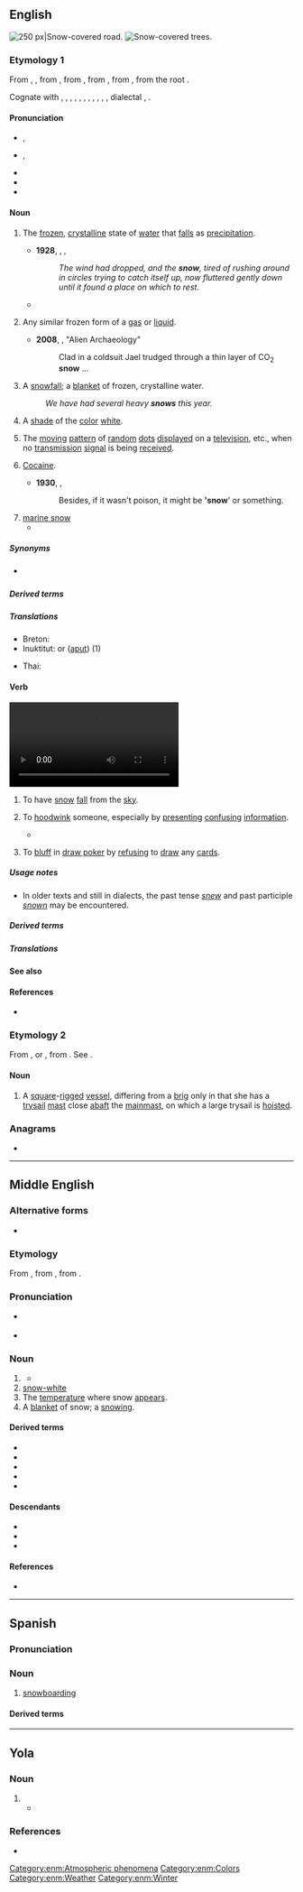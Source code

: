 {{also|Snow|snów}}
==English==
{{wikipedia}}
[[Image:Verschneiter_Waldweg_am_Bonstapel_in_Vlotho.jpg|thumb|right|250 px|Snow-covered road.]]
[[File:Ελατοχώρι.jpg|thumb|'''Snow'''-covered trees.]]

===Etymology 1===
From {{inh|en|enm|snow}}, {{m|enm|snaw}}, from {{inh|en|ang|snāw||snow}}, from {{inh|en|gmw-pro|*snaiw}}, from {{inh|en|gem-pro|*snaiwaz||snow}}, from {{inh|en|ine-pro|*snóygʷʰos||snow}}, from the root {{m|ine-pro|*sneygʷʰ-}}.

Cognate with {{cog|sco|snaw||snow}}, {{cog|fy|snie||snow}}, {{cog|nl|sneeuw||snow}}, {{cog|de|Schnee||snow}}, {{cog|da|sne||snow}}, {{cog|no|snø||snow}}, {{cog|sv|snö||snow}}, {{cog|is|snjór||snow}}, {{cog|la|nix||snow}}, {{cog|ru|снег}}, {{cog|grc|νίφα}}, dialectal {{cog|sq|nehë||place where the snow melts}}, {{cog|sa|स्नेह|tr=snéha||oil, grease}}.

====Pronunciation====
* {{a|UK}} {{enPR|snō}}, {{IPA|en|/snəʊ/|[snəʊ̯]}}
* {{a|US}} {{enPR|snō}}, {{IPA|en|/snoʊ/|[snoʊ̯]}}
* {{audio|en|En-uk-snow.ogg|Audio (UK)}}
* {{audio|en|en-us-snow.ogg|Audio (US)}}
* {{rhymes|en|əʊ|s=1}}

====Noun====
{{en-noun|~}}

# {{lb|en|uncountable}} The [[frozen]], [[crystalline]] state of [[water]] that [[fall]]s as [[precipitation]].
#* '''1928''', {{w|A. A. Milne}}, ''{{w|The House at Pooh Corner}}'',
#*: ''The wind had dropped, and the '''snow''', tired of rushing around in circles trying to catch itself up, now fluttered gently down until it found a place on which to rest.''
#* {{quote-book|en|year=2004|author={{w|George Carlin}}| title={{w|When Will Jesus Bring the Pork Chops?}}| url=https://archive.org/details/sacredmountainof0000john/| location=[[New York]]| publisher={{w|Hyperion Books}}| ISBN=1-4013-0821-X| OCLC=757869006| OL=24604921M| page=261| pageurl=https://archive.org/details/whenwilljesusbri00hype/page/261/| text='''TRUE FACT''': On June 8, 1995, Glacier National Park was closed because of too much '''snow'''.}}
# {{lb|en|uncountable}} Any similar frozen form of a [[gas]] or [[liquid]].
#* '''2008''', {{w|Neal Asher}}, "Alien Archaeology"
#*: Clad in a coldsuit Jael trudged through a thin layer of CO<sub>2</sub> '''snow''' ...
# {{lb|en|countable}} A [[snowfall]]; a [[blanket]] of frozen, crystalline water.
#: ''We have had several heavy '''snows''' this year.''
# {{lb|en|uncountable}} A [[shade]] of the [[color]] [[white]].
#: {{color panel|F5FDFF}}
# {{lb|en|uncountable}} The [[move|moving]] [[pattern]] of [[random]] [[dot]]s [[display]]ed on a [[television]], etc., when no [[transmission]] [[signal]] is being [[receive]]d.
#: {{synonyms|en|shash}}
# {{lb|en|uncountable|slang}} [[cocaine|Cocaine]].
#* '''1930''', {{w|Dorothy L. Sayers}}, ''{{w|Strong Poison}}''
#*: Besides, if it wasn't poison, it might be ''''snow'''' or something.
# [[marine snow]]
#* {{quote-book|1=en|year=2012|author=Caspar Henderson|title=The Book of Barely Imagined Beings|page=286|text=Lower down, in the 95 percent of the ocean where light does not penetrate, many living things feed on 'marine snow', the steady drizzle of particles of dead matter, whitish in colour, gradually sinking from the euphotic zone above. Other animals then feed on the ''''snow'''' eaters.}}

=====Synonyms=====
* {{sense|cocaine}} {{l|en|blow}}

=====Derived terms=====
{{col4|en
|acid snow
|apple snow
|artificial snow
|[[as pure as the driven snow]], [[pure as the driven snow]]
|[[as white as snow]], [[white as snow]]
|blowing snow
|carbon dioxide snow
|carbon dioxide snow cleaning
|coco snow
|cooking snow
|corn snow
|deadman snow anchor
|drifting snow
|driven snow
|dry snow
|evening-snow
|firn snow
|Florida snow
|frost snow
|glory-of-the-snow
|granular snow
|green snow
|Hawaiian snow
|lake-effect snow
|laser snow
|marine snow
|mountain snow
|new snow
|old snow
|onion snow
|packing snow
|pink snow
|powder snow
|red snow
|sand snow
|Sno-cat
|[[Snomobile]], [[snowmobile]]
|SNOTEL
|snow ablation
|snow accumulation
|snow advisory
|snow algae
|snow angel
|snow-apple
|snowball
|snowbank
|snow banner
|{{w|Snowbasin}}
|snow bear
|snowbell
|[[snow-belt]], [[Snowbelt]]
|snowberry
|snowbiking
|[[snow bird]], [[snowbird]]
|snowblade
|snowblader
|snowblading
|snow-blanket
|[[snow-blind]], [[snowblind]]
|[[snow blindness]], [[snowblindness]]
|[[snow-blink]], [[snowblink]]
|snow-blossom
|snowblow
|snowblower
|snow board<!--building term-->
|snowboard
|snowboarder
|snowboarding
|[[w:The Snow Bogatyr (opera)|''The Snow Bogatyr'']]
|SnowBMX
|snowboot
|snowbound
|snowbow
|Snow Bowl
|snow box
|snow brake
|snowbreak
|snow bridge
|[[snow-broo]], [[snow-bru]]
|snow-broth
|snowbrush
|snow-bucking
|snow bunny
|snow bunting
|snowburn
|[[snow bush]], [[snowbush]]
|snow-camel
|snow cannon
|[[snowcap]], [[snowcap]]
|[[snow-capped]], [[snow-capt]]
|snow castle
|snowcat
|snow catch
|snow cave
|[[Snowcem]], [[snowcem]]
|snow chain
|snowchild
|snow chukor
|snow-clad
|snow cleaning
|snow climate
|snowclone
|snow cloud
|[[snow cock]], [[snowcock]]
|snow coke
|snow-cold
|snow concrete
|snow cone
|snow conjunctivitis
|snow cornice
|snow course
|snow cover
|snow-covered
|[[snow crab]] ({{taxlink|Cionoecetes|genus}})
|snow-craft
|snow cream
|{{w|Snow Creek Falls}}
|[[snow creep]], [[snowcreep]]
|{{w|Snowcrest}}
|snowcrete
|snow-cripple
|snow-crowned
|snow cruiser
|snow-cruising
|snow crust
|snow crystal
|snow day
|snowdeck
|snowdeep
|snow density
|snow depth
|snow devil
|snowdog
|snowdrift
|snowdrop
|snow-dropper
|snow-dropping
|[[snow ear]], [[snow ear fungus]]
|snow-eater
|snow emergency
|snow-eyes
|snowfall
|snow-fed
|snow fence
|snow fencing
|snowfield
|[[snow finch]], [[snow-finch]]
|snow-fire
|snow-fish
|snowflake
|snow flea
|[[snow fleck]], [[snow-fleck]], [[snowfleck]], [[snowflick]]
|[[snow-flight]], [[snowflight]]
|snow flood
|[[snow flower]], [[snowflower]]
|snow fluke
|snow flurry
|snow fly
|snowfolk
|snow-foot
|snow forest climate
|snow fort<!--see Wikipedia article-->
|snow-fowl
|snow-free
|snow fungus
|snow garland
|snow gate
|snow-gatherer
|snow gauge
|snow-gem
|snow-generating level
|snow geyser
|snow globe
|snow glory
|snow gnat
|snow-goggles
|snow golf
|snow goose
|snow grains
|snow grass
|snow grave
|snow groomer
|snow-grouse
|snow guard
|snow gum
|snow gun
|snow-hammer
|snow hedge
|snow-hen
|{{w|Snow Hill}}
|snow-hole
|snowhorse
|snowhouse
|snow-how
|snow-ice<!--"snowily" and "snowiness" are derived from "snowy" and are listed there-->
|snow-in-harvest
|snow insect
|snow-in-summer
|snowish
|{{w|Snow Island}}
|snow job<!--noun-->
|snowkid
|snowkiting
|snowlady
|{{w|Snow Lake}}
|snow-lark
|snow leopard
|snowless
|snow level
|[[snow-like]], [[snowlike]]
|snow lily
|snow-limit
|[[snow line]], [[snowline]]
|snow load
|snow lotus
|[[snow machine]], [[snowmachine]]
|[[w:The Snow Maiden|''The Snow Maiden'']]
|[[snow-maker]], [[snowmaker]]
|[[snow-making]], [[snowmaking]]
|snowman
|snow management
|snowmanship
|snow mat
|[[snow melt]], [[snowmelt]]
|snow-merchant
|snow metamorphism
|snow mist<!--"snowmobile" listed above alongside "Snomobile"-->
|[[snow mold]], [[snow mould]]
|snow monkey
|SnowMoto
|snow mound
|{{w|Snow Mountain}}
|snow mouse
|snow mushroom
|snow-on-the-mountain
|snow orchid
|snow-owl
|snowpack
|snow pallets
|snow-panther
|snow partridge
|snow patch
|snow pea
|snow pear
|snow pellets
|snowperson
|snow petrel
|snow pheasant
|snow pigeon
|snow pile
|snow pillow
|[[snow plane]], [[snowplane]]
|snow plant
|snow plod
|[[snow plough]], [[snow-plough]], [[snowplough]], [[snowplow]]
|snow plume
|snow pudding
|snow puff mushroom
|snow quail
|snowquake
|snow quality
|Snow Queen
|snow queen
|snow-raking
|snow report
|snowrider
|snow ring
|snow ripple
|snow roller
|snow rose
|snow sample
|snow sampler
|snow scale
|snowscape
|snow scene
|snow scooter
|snow sculpture
|snow seals
|[[snow shed]], [[snowshed]], [[snow-shed]]
|[[snow sheep]] (''[[Ovis nivicola]]'')
|snow-sheet
|{{w|Snowshill}}
|[[snow shoe]], [[snow-shoe]], [[snowshoe]]
|[[snow shower]], [[snowshower]]
|snowskating
|snow-skiing
|snow sky
|snow-sleep
|snowslide
|[[snow-slip]], [[snowslip]]
|snow smoke
|[[snow-snake]], [[snow-snakes]]
|snow-sparrow
|snow-sports
|snowspout
|[[snow squall]], [[snowsquall]]
|snow stage
|snow stake
|snowstalker
|snow-stone
|snowstorm
|snowsuit
|snowsurfing
|snow survey
|SNOWTAM
|snow-tan
|snow-thrower
|snow thunderstorm
|snow-time
|[[snow tire]], [[snow tyre]]
|{{w|Snowtown}}
|snow trails
|snow train
|snow tremor
|{{vern|snow trillium}} ({{taxlink|Trillium nivale|species}})
|{{w|Snowtrooper}}
|snow tube
|snow tubing
|{{w|Snowville}}
|[[snow water]], [[snow-water]]
|snow weasel
|snow-white
|snow-wolf
|snowwoman
|snow-worm
|snow-wreath
|snowy<!--Terms derived from "snowy" are listed on the page for that word-->
|spring snow
|sugar on snow
|[[sugar on snow]], [[sugar-on-snow]]
|tapioca snow
|thundersnow
|visual snow
|walk in the snow
|watermelon snow
|water snow
|wet snow
|wild snow
|yellow snow
}}

=====Translations=====
{{trans-top|precipitation}}
{{multitrans|data=
* Abaza: {{tt|abq|сы}}
* Abkhaz: {{tt|ab|асы}}, {{t|ab|асы}}
* Afrikaans: {{tt+|af|sneeu}}
* Ainu: {{tt|ain|ウパㇱ|tr=upas}}
* Albanian: {{tt+|sq|borë|f}}
* Aleut: {{tt|ale|qaniigix}}
* American Sign Language: {{tt|ase|5@SideForeheadhigh-PalmDown-5@SideForeheadhigh-PalmDown SlowWiggle-SlowWiggle 5@SideTrunkhigh-Palmdown-5@SideTrunkhigh-PalmDown|sc=Sgnw}}
* Amharic: {{tt|am|የበረዶ ብናኝ|sc=Ethi}}
* Andi: {{t|ani|анзи}}
* Arabic: {{tt|ar|ثَلْج|m}}
*: Egyptian Arabic: {{tt|arz|تلج|m|tr=talg}}
*: Hijazi Arabic: {{tt|arz|ثلج|m|tr=talj}}
*: Moroccan Arabic: {{tt|ary|تلج|m|tr=talj}}
* Aragonese: {{tt+|an|nieu}}
* Aramaic:
*: Assyrian Neo-Aramaic: {{t|aii|ܬܲܠܓܵܐ|tr=tālga|m}}
*: Hebrew: {{tt|arc|תלגא|tr=talgā’|m|sc=Hebr}}
*: Syriac: {{tt|arc|ܬܠܓܐ|tr=talgā’|m}}
* Armenian: {{tt+|hy|ձյուն}}
*: Old Armenian: {{tt|xcl|ձիւն|sc=Armn}}
* Aromanian: {{tt+|rup|neao}}, {{tt|rup|neauã|f}}
* Assamese: {{tt|as|বৰফ|sc=Beng}}
* Asturian: {{tt+|ast|ñeve}}
* Avar: {{tt|av|гӏазу|sc=Cyrl}}
* Aymara: {{tt+|ay|khunu}}
* Azerbaijani: {{tt+|az|qar}}
* Bakhtiari: {{tt|bqi|برف|tr=barf|sc=fa-Arab}}
* Baluchi: {{tt|bal|برپ|tr=barp}}, {{tt|bal|برف|tr=barf}}
* Bashkir: {{tt|ba|ҡар|sc=Cyrl}}
* Basque: {{tt+|eu|elur}}
* Bats: {{tt|bbl|ლავ}}
* Belarusian: {{tt+|be|снег|m}}
* Bengali: {{tt|bn|বরফ|sc=Beng}}
* Bhojpuri: {{t-needed|bho}}
* Bihari: {{t-needed|bh}}
* Bikol Central: {{tt|bcl|nyebe}}
* Bokar: {{t|sit-bok|tapam}}
* Breton: {{tt+|br|erc'h|m}}
* Brunei Malay: {{tt|kxd|salji}}
* Budukh: {{t|bdk|йиз}}
* Bulgarian: {{tt+|bg|сняг|m}}
* Burmese: {{tt+|my|နှင်း|sc=Mymr}} {{qualifier|generic term for mist, dew, snow, frost}}
* Buryat: {{tt|bua|цаһан}}
* Catalan: {{tt+|ca|neu|f}}
* Cebuano: {{tt|ceb|nyebe}}
* Central Atlas Tamazight: {{tt|tzm|ⴰⴷⴼⵍ|m|sc=Tfng}}
* Chechen: {{tt|ce|ло}}
* Cherokee: {{tt|chr|ᎤᎾᏥ}}
* Cheyenne: {{t|chy|hésta'se}}
* Chickasaw: {{tt|cic|okti'}}
* Chinese:
*: Cantonese: {{tt+|zh|雪|tr=syut3|sc=Hani}}
*: Dungan: {{tt|dng|щүә}}
*: Hakka: {{tt+|zh|雪|tr=siet}}
*: Mandarin: {{tt+|zh|雪|tr=xuě|sc=Hani}}
*: Min Bei: {{t-needed|mnp}}
*: Min Dong: {{tt+|zh|雪|tr=siók}}
*: Min nan: {{tt+|zh|雪|tr=seh, serh, soat|sc=Hani}}
*: Wu: {{tt+|zh|雪|tr=xiq|sc=Hani}}
* Chukchi: {{tt|ckt|ыʼԓьыԓ|tr=yʼḷʹyḷ}}
* Chuvash: {{tt|cv|юр}}
* Coptic:
*: Bohairic: {{tt|cop|ⲭⲓⲱⲛ|m}}
*: Sahidic: {{tt|cop|ⲭⲓⲱⲛ|m}}
* Cornish: {{tt|kw|ergh|m}}
* Corsican: {{tt+|co|neve}}
* Crimean Tatar: {{tt|crh|qar}}
* Czech: {{tt+|cs|sníh|m}}
* Dalmatian: {{tt|dlm|nai|f}}
* Danish: {{tt+|da|sne|c}}
* Dhivehi: {{tt+|dv|ސްނޯ|sc=Thaa}}
* Dogrib: {{tt|dgr|zhah}}
* Dolgan: {{t|dlg|каар}}
* Dutch: {{tt+|nl|sneeuw|m}}
* Eastern Mari: {{tt|chm|лум|sc=Cyrl}}
* Egyptian: {{t-egy|sꜣrꜣqw|m|h=Aa18-r:Z1-q-w-N4}}
* Elfdalian: {{tt|ovd|sniųo|m}}
* Esperanto: {{tt+|eo|neĝo}}
* Estonian: {{tt+|et|lumi}}
* Even: {{tt|eve|емсамла̄н}}
* Evenki: {{tt|evn|иманна|sc=Cyrl}}
* Extremaduran: {{tt|ext|ñevi}}
* Faroese: {{tt+|fo|kavi|m}}, {{qualifier|archaic}} {{tt|fo|snjógvur|m}}
* Finnish: {{tt+|fi|lumi}}
* French: {{tt+|fr|neige|f}}
* Friulian: {{tt|fur|nêf|f}}, {{tt|fur|nêv|f}}
* Galician: {{tt+|gl|neve|f}}
* Georgian: {{tt|ka|თოვლი|sc=Geor}}
* German: {{tt+|de|Schnee|m}}
* Godoberi: {{t|gdo|анзи}}
* Gothic: {{tt|got|𐍃𐌽𐌰𐌹𐍅𐍃|m}}
* Greek: {{tt+|el|χιόνι|n}}
*: Ancient: {{tt|grc|χιών|f}}
* Greenlandic: {{tt|kl|aput}}
* Guaraní: {{tt|gn|yrypy'a}}
* Gujarati: {{tt|gu|બરફ|sc=Gujr}}, {{tt+|gu|હિમ}}, {{tt|gu|હિમવર્ષા}}
* Haida: {{tt|str|s'aahling̱aaw}} (wet snow)
* Haitian Creole: {{tt|ht|nèj}}
* Halkomelem: {{tt|str|yíq}} (falling), {{tt|str|máqa}} (on ground)
*: Vancouver Island: {{tt|str|meqe'}} (on ground)
* Harsusi: {{t-needed|hss}}
* Hausa: {{tt|ha|ƙànƙáráa}}
* Hawaiian: {{tt|haw|hau}}
* Hebrew: {{tt+|he|שֶׁלֶג|m|tr=shéleg}}
* Hiligaynon: {{tt|hil|niyebe}}
* Hindi: {{tt+|hi|बर्फ़|f|sc=Deva}}, {{tt+|hi|हिमपात}}
* Hopi: {{tt|hop|nuva}}
* Hungarian: {{tt+|hu|hó}}
* Hunsrik: {{tt|hrx|Schnee|m}}
* Hunzib: {{t|huz|әᵸз}}
* Icelandic: {{tt+|is|snjór|m}}, {{tt+|is|snær|m}}, {{tt+|is|fönn|f}}
* Ido: {{tt+|io|nivo}}
* Igbo: {{tt|ig|sinoo}}
* Indonesian: {{tt+|id|salju}}
* Ingrian: {{tt|izh|lumi}}
* Ingush: {{t|inh|лоа}}
* Interlingua: {{tt|ia|nive}}
* Inuktitut: {{tt|iu|ᐊᐳᑦ}} (snow in general), {{tt|iu|ᒪᐅᔭ}} (deep soft snow)
* Irish: {{tt+|ga|sneachta|m}}
* Istro-Romanian: {{tt|ruo|ne|f}}
* Italian: {{tt+|it|neve|f}}
* Japanese: {{tt+|ja|雪|tr=yuki}}
* Javanese: {{tt+|jv|ꦱꦭ꧀ꦗꦸ}}
* Jurchen: {{tt|juc|imanggi}}
* Kabuverdianu: {{tt|kea|nevi}}
* Kabyle: {{t|kab|adfel|m}}
* Kaki Ae: {{tt|tbd|sno}}
* Kalmyk: {{tt|xal|цасн}}
* Kannada: {{tt+|kn|ಅಯ್ಕಿಲ್}}, {{tt+|kn|ಹಿಮ}}
* Kapampangan: {{tt|pam|niebi}}, {{tt|pam|yelu}}
* Karachay-Balkar: {{tt|krc|къар|tr=qar|sc=Cyrl}}
* Karelian: {{tt|krl|lumi}}
* Kashmiri: {{tt+|ks|شیٖن}}
* Kashubian: {{t|csb|snieg}}
* Kazakh: {{tt+|kk|қар}}
* Khmer: {{tt+|km|ព្រិល}}, {{tt+|km|ហិមៈ}}
* Khvarshi: {{t|khv|иᵸса}}
* Komi-Permyak: {{tt|koi|лым}}
* Korean: {{tt+|ko|눈}}
* Kurdish:
*: Central Kurdish: {{tt+|ckb|بەفر}}
*: Laki: {{tt+|lki|ڤەر}}
*: Northern Kurdish: {{tt+|kmr|berf}}, {{tt+|kmr|befr|f}}
*: Southern Kurdish: {{tt|sdh|وەفر}}
* Kwak'wala: {{tt|str|k̕wista̱'yala}} (falling), {{tt|str|na'yi}} (on ground)
* Kyrgyz: {{tt+|ky|кар}}
* Ladakhi: {{t|lbj|ཁ}}
* Ladin: {{tt|lld|nëif|f}}
* Ladino: {{tt|lad|inyeve|f}}, {{tt|lad|nieve|f}}
* Lakota: {{tt|lkt|wá}}
* Lao: {{tt+|lo|ຫິມະ}}
* Latgalian: {{tt|ltg|snīgs|m}}
* Latin: {{tt+|la|nix|f}}
{{trans-mid}}
* Latvian: {{tt|lv|sniegs|m}}
* Laz: {{tt|lzz|mturi}}
* Lezgi: {{t|lez|жиз}}
* Lithuanian: {{tt+|lt|sniegas|m}}
* Livonian: {{tt|liv|lum}}
* Lombard: {{t|lmo|nev|m}}
* Low German: {{tt|nds|Snee|m}}
* Luhya: {{t-needed|luy}}
* Luxembourgish: {{tt+|lb|Schnéi|m}}
* Lü: {{tt|khb|ᦵᦖᧀᦉᦏᦱᧇ}}
* Macedonian: {{tt|mk|снег|m}}
* Magahi: {{t-needed|mag}}
* Maithili: {{t-needed|mai}}
* Malagasy: {{tt+|mg|oram-panala}}
* Malay: {{tt+|ms|salji}}
* Malayalam: {{tt+|ml|ഹിമം|sc=Mlym}}
* Maltese: {{tt|mt|borra|m}}, {{tt|mt|silġ|f}}
* Manchu: {{tt|mnc|ᠨᡳᠮᠠᠩᡤᡳ}}
* Mansi: {{tt|mns|тӯйт}}
* Manx: {{tt|gv|sniaghtey|m}}
* Maori: {{tt|mi|huka}}, {{tt|mi|hukarere}}, {{tt|mi|puaheiri}}
* Maranao: {{tt|mrw|ilo}}
* Marathi: {{tt|mr|बर्फ|sc=Deva}}
* Mazanderani: {{tt|mzn|ورف|tr=varf}}
* Mehri: {{t-needed|gdq}}
* Middle English: {{tt|enm|snow}}
* Middle Persian: {{tt|pal|𐭥𐭯𐭫|ts=wafr}}, {{tt|pal|𐭮𐭭𐭩𐭤𐭫|ts=snēxr}}, {{tt|pal|𐭮𐭭𐭩𐭰𐭪|ts=snēzag}}
* Mingrelian: {{tt|xmf|თირი}}
* Mirandese: {{tt|mwl|niebe|f}}
* Mon: {{t-needed|mnw}}
* Mongolian: {{tt+|mn|цас|sc=Cyrl}}
* Moore: {{t|mos|sa-ko-gĩsdim}}
* Moroccan Amazigh: {{tt|zgh|ⴰⴷⴼⵍ|m}}
* Mòcheno: {{tt|mhn|schnea|m}}
* Nahuatl: {{tt|nci|cepayahuitl}}
* Navajo: {{tt|nv|zas}}
* Neapolitan: {{tt|nap|neve}}
* Nepali: {{tt|ne|हिउँ|sc=Deva}}
* Norman: {{tt|nrf|né|f}}
* North Frisian: {{qualifier|Föhr-Amrum}} {{tt|frr|snä|n}}
* Northern Sami: {{tt|se|muohta}}
* Norwegian:
*: Bokmål: {{tt+|no|snø|m}}, {{tt+|no|sne|m}}
*: Nynorsk: {{tt|nn|snø|m}}
* Occitan: {{tt+|oc|nèu|f}}
* Ojibwe: {{tt|oj|goon}}
* Okinawan: {{tt|ryu|雪|tr=yuchi}}
* Old Church Slavonic: {{tt|cu|снѣгъ|m|sc=Cyrs}}
* Old English: {{tt|ang|snāw|m}}
* Old Irish: {{tt|sga|snechtae|m}}
* Old Japanese: {{tt|ojp|雪|tr=yuki<sub>1</sub>}}
* Old Saxon: {{tt|osx|snēo|m}}
* Oneida: {{tt|one|ónyʌte̲’}}
* Oriya: {{tt+|or|ତୁଷାର}}
* Oroch: {{tt|oac|имаса}}
* Ossetian: {{tt|os|мит}}
* Ottoman Turkish: {{tt|ota|قار|tr=kar|sc=ota-Arab}}, {{tt|ota|برف|tr=berf|sc=ota-Arab}}
* Pali: {{tt|pi|hima}}
* Pashto: {{tt|ps|واوره|f|tr=wāwra|sc=ps-Arab}}
* Persian: {{tt+|fa|برف|tr=barf|sc=fa-Arab}}
*: Middle Persian: {{tt|pal|snēxr}}, {{tt|pal|snēzag}}, {{tt|pal|wafr}}
* Piedmontese: {{tt|pms|fiòca|f}}
* Plautdietsch: {{tt+|pdt|Schnee|m}}
* Polabian: {{tt|pox|sneg|m}}
* Polish: {{tt+|pl|śnieg|m}}
* Portuguese: {{tt+|pt|neve|f}}
* Punjabi: {{tt|pa|ਬਰਫ਼}}
* Quechua: {{tt|qu|rit'i}}, {{tt|qu|riti}}, {{tt|qu|rahu}}
* Rajasthani: {{t-needed|raj}}
* Rohingya: {{t|rhg|boróf}}
* Romagnol: {{t-needed|rgn}}
* Romani: {{tt|rom|iv|m}}, {{tt|rom|jiv|m}}
* Romanian: {{tt+|ro|zăpadă|f}}, {{tt+|ro|nea|f}}, {{tt+|ro|omăt|n}}
* Romansch: {{tt|rm|naiv|m}}, {{tt|rm|neiv|m}}, {{tt|rm|nev|m}}
* Russian: {{tt+|ru|снег|m}}
* Rusyn: {{tt|rue|снїг|m}}
* S'gaw Karen: {{tt|ksw|မူခိၣ်ဖီ}}
* Saanich: {{tt|str|ĆIḴ}} (falling), {{tt|str|ṈAḴE}} (on ground), {{tt|str|ŚEŚIḴOME¸}} (fine dry snow)
* Samoan: {{tt|sm|kiona}}
* Samogitian: {{tt|sgs|snėigs|m}}
* Sanskrit: {{tt+|sa|हिम}}
* Santali: {{tt|sat|ᱦᱤᱢ}}
* Sardinian: {{tt|sc|ni}}, {{tt|sc|nia}}, {{tt|sc|nibe}}, {{tt|sc|nive}}
* Scots: {{tt|sco|snaw}}
* Scottish Gaelic: {{tt|gd|sneachda|m}}, {{tt|gd|sneachd|m}}
* Serbo-Croatian:
*: Cyrillic: {{tt|sh|снег|m|sc=Cyrl}}, {{tt|sh|сније̑г|m|sc=Cyrl}}, {{tt|sh|сниг|m|sc=Cyrl}}
*: Roman: {{tt+|sh|sneg|m}}, {{tt+|sh|snijȇg|m}}, {{tt|sh|snig|m}}
* Shan: {{tt+|shn|မူၺ်|sc=Mymr}}
* Sherpa: {{t|xsr|གའ|tr=khaa}}
* Shona: {{tt|sn|chando}}
* Shor: {{tt|cjs|қар|sc=Cyrl}}
* Sichuan Yi: {{tt|ii|ꃰ}}
* Sicilian: {{tt+|scn|nivi|f}}
* Silesian: {{tt|szl|śniyg|m}}
* Sindhi: {{tt|sd|برف|tr=barfa|sc=sd-Arab}}
* Sinhalese: {{tt|si|හිම|sc=Sinh}}
* Skolt Sami: {{tt|sms|muõtt}}
* Slovak: {{tt+|sk|sneh|m}}
* Slovene: {{tt+|sl|snég|m}}
* Somali: {{tt+|so|baraf}}
* Soqotri: {{t-needed|sqt}}
* Sorbian:
*: Lower Sorbian: {{tt|dsb|sněg|m}}
*: Upper Sorbian: {{tt+|hsb|sněh|m}}
* Sotho: {{tt|st|lehlwa}}, {{tt|st|lehloa}}
* Southern Kam: {{tt|kmc|nuil}}
* Spanish: {{tt+|es|nieve|f}}
* Sranan Tongo: {{tt|srn|karki}}
* Sudovian: {{tt|xsv|snaigas}}
* Sundanese: {{t|su|ᮞᮜ᮪ᮏᮥ}}
* Svan: {{tt|sva|მუს}}
* Swahili: {{tt+|sw|theluji|c9|c10}}
* Swedish: {{tt+|sv|snö|c}}
* Tagalog: {{tt+|tl|niyebe}}
* Tajik: {{tt+|tg|барф}}
* Tamil: {{tt+|ta|பனி|sc=Taml}}
* Tatar: {{tt+|tt|кар}}
* Telugu: {{tt+|te|మంచు|sc=Telu}}, {{tt+|te|హిమము|sc=Telu}}
* Thai: {{tt+|th|หิมะ}}
* Tibetan: {{tt|bo|གངས|sc=Tibt}}, {{tt|bo|ཁ་བ}}
* Tigrinya: {{tt|ti|ውርጪ|sc=Ethi}}
* Tlingit: {{t|tli|dléit}}
* Tok Pisin: {{tt|tpi|sno}}
* Tongan: {{tt|to|sinou}}
* Tswana: {{t-needed|tn}}
* Turkish: {{tt+|tr|kar}}, {{tt+|tr|pük}}
* Turkmen: {{tt|tk|gar}}
* Tuvan: {{tt|tyv|хар}}
* Udihe: {{tt|ude|имаха}}
* Udmurt: {{tt|udm|лымы}}
* Ugaritic: {{tt|uga|𐎂𐎍𐎘}}
* Ukrainian: {{tt+|uk|сніг|m}}
* Ulch: {{tt|ulc|sịmata}}
* Urdu: {{tt|ur|برف|f|tr=barf|sc=ur-Arab}}
* Uyghur: {{tt|ug|قار|sc=ug-Arab}}
* Uzbek: {{tt+|uz|qor}}
* Venetian: {{tt|vec|nève}}, {{tt+|vec|neu}}, {{tt|vec|nef}}
* Vietnamese: {{tt+|vi|tuyết}} ({{tt|vi|雪}})
* Vilamovian: {{tt|wym|śnej|m}}
* Volapük: {{tt+|vo|nif}}
* Votic: {{tt|vot|lumi}}
* Võro: {{tt|vro|lumi}}
* Walloon: {{tt+|wa|nive|f}}
* Welsh: {{tt+|cy|eira|m}}, {{tt|cy|ôd|m}}
* West Frisian: {{tt+|fy|snie}}
* Western Panjabi: {{tt+|pnb|برف|tr=brf}}
* Xhosa: {{tt|xh|ikhephu|c5|c6}}
* Yagnobi: {{tt|yai|варф}}
* Yakut: {{tt|sah|хаар|sc=Cyrl}}
* Yiddish: {{tt|yi|שניי|m|sc=Hebr}}
* Yoruba: {{tt|yo|ìrì dídì}}
* Yup'ik: {{tt|esu|qanik}}
* Yámana: {{tt|yag|panaxa}}
* Zazaki: {{tt+|zza|vor}}, {{tt+|zza|vewr}}, {{tt|zza|vawr}}
* Zealandic: {{tt|zea|sneêuw|m}}, {{tt|zea|sneê}} {{q|archaic}}
* Zhuang: {{tt|za|nae}}, {{tt|za|siet}}
* Zulu: {{tt|zu|iqhwa|c5|c6}}
{{trans-bottom}}

{{trans-top|colour}}
* Bulgarian: {{t|bg|белоснежен}}
* Chinese:
*: Cantonese: {{tt+|zh|雪白}}
*: Mandarin: {{tt+|zh|雪白}}
* Czech: {{tt|cs|sněhobílý|m}}, {{tt|cs|sněhobílá|f}}, {{tt|cs|sněhobílé|n}}
* Dutch: {{tt+|nl|sneeuwwit|n}}
* Esperanto: {{t|eo|neĝblanka}}
* Estonian: {{tt|et|lumivalge}}
* Finnish: {{tt+|fi|lumivalkoinen}}, {{tt+|fi|vitivalkoinen}}
* French: {{tt+|fr|blanc comme neige}}
* German: {{tt+|de|schneeweiß}}
* Hungarian: {{tt+|hu|hófehér}}
* Japanese: {{tt+|ja|雪|tr=yuki|sc=Jpan}}
{{trans-mid}}
* Korean: {{tt|ko|설백(雪白)}}
* Latgalian: {{tt|ltg|oklynbolts|f}}, {{tt|ltg|oklynbolta|f}}
* Latin: {{tt|la|nivalis}}, {{tt+|la|niveus}}
* Lithuanian: {{tt|lt|sniego baltumas}}
* Luxembourgish: {{tt+|lb|schnéiwäiss}}
* Macedonian: {{tt|mk|снежнобе́ла|f}}
* Polish: {{tt+|pl|śnieżnobiały|m}}
* Portuguese: {{tt|pt|branco-neve|m}}
* Slovene: {{l|sl|snežen|snéžno}} {{tt|sl|béla|f}}
* West Frisian: {{tt+|fy|snie}}
{{trans-bottom}}

{{trans-top|TV noise}}
* Bulgarian: {{t+|bg|снежинки|f-p}}
* Catalan: {{tt+|ca|neu|f}}
* Chinese:
*: Cantonese: {{tt+|zh|雪花}}
* Danish: {{tt+|da|sne|c}}
* Dutch: {{tt+|nl|sneeuw|m}}
* Finnish: {{tt+|fi|lumisade}}
* French: {{tt+|fr|neige|f}}
* German: {{tt+|de|Schnee|m}}, {{tt+|de|Grieß|m}}
* Greek: {{tt+|el|χιόνι|n}}
* Icelandic: {{tt+|is|snjór|m}}
* Italian: {{tt|it|effetto neve|m}}
* Korean: {{tt|ko|스노우화면(畵面)}}
{{trans-mid}}
* Latgalian: {{tt|ltg|snīgs|f}}
* Macedonian: {{tt|mk|снег|m}}
* Norwegian: {{tt+|no|snø}}
* Persian: {{tt+|fa|برفک|tr=barfak|sc=fa-Arab}}
* Polish: {{tt+|pl|śnieg|m}}
* Portuguese: {{tt+|pt|chuvisco|m}}
* Russian: {{tt+|ru|снег|m}}
* Serbo-Croatian: {{tt+|sh|snijeg|m|alt=snijeg na televizoru}}
* Spanish: {{tt+|es|nieve|f}}
* Swedish: {{tt+|sv|myrornas krig}}
* Turkish: {{t+|tr|karınca}}
{{trans-bottom}}

{{trans-top|cocaine}}
* Bulgarian: {{t|bg|кокаин|m}}
* Catalan: {{tt+|ca|neu}}
* Czech: {{tt+|cs|sníh|m}}
* Danish: {{tt|da|kokain|p}}
* Esperanto: {{t+|eo|neĝo}}
* Finnish: {{tt+|fi|lumi}}
* Galician: {{tt+|gl|fariña|f}}, {{tt|gl|coca|f}}
* German: {{tt+|de|Schnee|m}}
{{trans-mid}}
* Italian: {{tt+|it|neve|m}}
* Korean: {{tt+|ko|코카인}}
* Macedonian: {{tt|mk|кока|f}}
* Portuguese: {{tt+|pt|coca|f}}
* Russian: {{tt+|ru|ко́ка|f}}, {{tt+|ru|снег|m}}
* Spanish: {{tt+|es|farlopa|f}}, {{tt+|es|nieve|f}}, {{tt+|es|coca|f}}
* Swedish: {{tt+|sv|snö|c}}
{{trans-bottom}}

{{trans-top|collective precipitation}}
* Bulgarian: {{t|bg|снеговалеж|m}}
* Danish: {{tt|da|snefald|n}}
* Dutch: {{tt+|nl|sneeuwval|m}}
* Finnish: {{tt+|fi|lumisade}}, {{tt+|fi|pyry}}, {{tt+|fi|tuisku}}
* French: {{tt|fr|chute de neige|f}}
* Galician: {{tt+|gl|nevarada|f}}, {{tt+|gl|nevada|f}}
* German: {{tt+|de|Schneefall|m}}
* Greek: {{tt+|el|χιονόπτωση|f}}, {{tt+|el|νιφετός|m}}
* Icelandic: {{tt+|is|snjókoma|f}}
* Italian: {{tt+|it|nevicata|f}}
* Korean: {{tt+|ko|강설(降雪)}}
{{trans-mid}}
* Latgalian: {{tt|ltg|snigšona|f}}
* Luxembourgish: {{tt|lb|Schnéifall|m}}
* Norwegian: {{tt+|no|snøfall|n}}
* Portuguese: {{tt+|pt|nevada|f}}
* Romanian: {{tt+|ro|ninsoare|f}}, {{tt|ro|cădere de zăpadă|f}}
* Russian: {{tt+|ru|снегопа́д|m}}
* Spanish: {{tt+|es|nieves|f-p}}, {{tt+|es|nevada|f}}
* Swedish: {{tt+|sv|snöfall|n}}
* Welsh: {{tt+|cy|eira}}
}}<!-- close {{multitrans}} -->
{{trans-bottom}}

{{checktrans-top}}
* Breton: {{qualifier|1}} {{t+check|br|erc'h|m}}
* Inuktitut: {{t-check|iu|ᐊᐳ|sc=Cans}} or {{t-check|iu|ᐊᐳᑦ}} ([[aput]]) (1)<!-- script needs to be checked -->
{{trans-mid}}
* Thai: {{t+check|th|หิมะ|sc=Thai}}
{{trans-bottom}}

====Verb====
[[File:20160223Hockenheim4.ogv|right|thumb|Snowing, sense 1]]
{{en-verb}}

# {{lb|en|impersonal}} To have [[snow#Noun|snow]] [[fall]] from the [[sky]].
#: {{ux|en|It is '''snowing'''.}}
#: {{ux|en|It started to '''snow'''.}}
# {{lb|en|colloquial}} To [[hoodwink]] someone, especially by [[present]]ing [[confusing]] [[information]].
#* {{quote-text|en|year=1958|author={{w|Saul Bellow}}|title={{w|Henderson the Rain King}}| passage=Having passed them in review, I concluded that the best thing would be to try to '''snow''' him a little, so I said that I had heard many marvelous reports about the Wariri.}}
# {{lb|en|poker}} To [[bluff]] in [[draw poker]] by [[refuse|refusing]] to [[draw]] any [[card]]s.

=====Usage notes=====
* In older texts and still in dialects, the past tense ''[[snew]]'' and past participle ''[[snown]]'' may be encountered.

=====Derived terms=====
{{der2|en|besnow|buy when it snows, sell when it goes|oversnow|{{l|en|snowed|pos=a}}|snow in|{{l|en|snowing|pos=n}}|snow out|snow under|snow up|Snow White}}

=====Translations=====
{{trans-top|have snow fall from the sky}}
{{multitrans|data=
* Afrikaans: {{tt+|af|sneeu}}
* Albanian: {{t|sq|bie dëborë}}
* Arabic: {{tt|ar|أَثْلَجَ}}
* Aragonese: {{tt+|an|nebar}}, {{t+|an|nevar}}
* Armenian: {{tt|hy|ձյուն գալ}}
* Asturian: {{tt|ast|nevar}}, {{tt|ast|ñevar}}
* Breton: {{t-check|br|[[ober]] [[erc'h]]}} <!-- was "[[ober]] [[erc'h]]" - assumed sum-of-parts; if an idiom, remove the wikilinks to the individual words. see [[User:Kephir/gadgets/xte#Translation_fixing]] -->
* Bulgarian: {{t|bg|вали сняг}}
* Catalan: {{tt+|ca|nevar}}
* Chickasaw: {{tt|cic|oktosha}}
* Chinese:
*: Cantonese: {{tt+|zh|落雪|tr=lok6 syut3|sc=Hani}}
*: Mandarin: {{tt+|zh|下雪|tr=xiàxuě|sc=Hani}}
* Czech: {{tt+|cs|sněžit}}
* Danish: {{tt+|da|sne}}
* Dutch: {{tt+|nl|sneeuwen}}
* Esperanto: {{tt|eo|neĝi}}
* Estonian: {{t-needed|et}}
* Faroese: {{tt|fo|kava}}
* Finnish: {{tt+|fi|sataa lunta}}, {{tt+|fi|pyryttää}}, {{tt+|fi|tupruttaa}}, {{tt|fi|tuiskuttaa}}
* Franco-Provençal: {{tt|frp|nevêr}}, {{tt|frp|nêvre}}, {{t|frp|negiér}}
* French: {{tt+|fr|neiger}}
* Friulian: {{tt|fur|neveâ}}
* Georgian: {{tt|ka|თოვა}}
* German: {{tt+|de|schneien}}
* Greek: {{tt+|el|χιονίζω}}
*: Ancient: {{tt|grc|νείφω}}
* Hungarian: {{tt+|hu|havazik}}, {{tt+|hu|esik a hó}}, {{t|hu|hull a hó}}
* Hunsrik: {{tt|hrx|schnëe}}
* Icelandic: {{tt+|is|snjóa}}, {{tt|is|fenna}}
* Ido: {{tt+|io|nivar}}
* Irish: {{tt|ga|[[sneachta]] a chur}}
* Italian: {{tt+|it|nevicare}}
* Japanese: {{tt|ja|[[雪]]が[[降る]]|tr=yuki ga furu|sc=Jpan}}, {{tt+|ja|降雪|tr=こうせつ, kousetsu|sc=Jpan}}
* Korean: {{t-check|ko|[[눈]]이 [[오다]]|sc=Kore}} <!-- was "[[눈]]이 [[오다]]" - assumed sum-of-parts; if an idiom, remove the wikilinks to the individual words. see [[User:Kephir/gadgets/xte#Translation_fixing]] -->, {{t+check|ko|내리다|alt=눈이 내리다|sc=Kore}} <!-- was "눈이 [[내리다]]" - assumed inflected form or vocalised spelling; please verify if linking is acceptable. see [[User:Kephir/gadgets/xte#Translation_fixing]] -->
* Latgalian: {{tt|ltg|snigt}}
* Latin: {{tt|la|ningit}}
* Latvian: {{tt|lv|snigt}}
{{trans-mid}}
* Lithuanian: {{tt|lt|snigti}}
* Luxembourgish: {{tt|lb|schneien}}
* Manchu: {{tt|mnc|ᠨᡳᠮᠠᡵᠠᠮᠪᡳ}}, {{tt|mnc|ᠨᡳᠮᠠᠩᡤᡳ ᠨᡳᠮᠠᡵᠠᠮᠪᡳ}}
* Middle English: {{t|enm|snewen}}, {{t|enm|snowen}}
* Mongolian: {{tt|mn|цас орох|sc=Cyrl}}, {{tt|mn|цас унах|sc=Cyrl}}
* Neapolitan: {{tt|nap|cioccà}}
* Northern Sami: {{tt|se|muohttit}}
* Norwegian:
*: Bokmål: {{tt+|no|snø}}
*: Nynorsk: {{tt|nn|snøe}}, {{tt|nn|snø}}
* Occitan: {{t+|oc|nevar}}
* Old English: {{tt|ang|snīwan}}
* Persian: {{tt|fa|برف آمدن|tr=barf âmadan|sc=fa-Arab}}
* Polish: {{tt+|pl|padać}}, {{tt|pl|prószyć}}, {{tt+|pl|sypać}}
* Portuguese: {{tt+|pt|nevar}}
* Quechua: {{tt|qu|rit'iy}}
* Romanian: {{tt+|ro|ninge|alt=a ninge}}
* Romansch: {{tt|rm|naiver}}, {{tt|rm|neiver}}, {{tt|rm|never}}, {{tt|rm|floccar}}
* Russian: {{tt+|ru|снежи́ть}}
* Sardinian: {{tt|sc|niai}}, {{tt|sc|niare}}, {{tt|sc|nibare}}, {{tt|sc|nivare}}, {{tt|sc|fiocare}}
* Scottish Gaelic: {{tt|gd|cuir an t-sneachda}}
* Sicilian: {{tt|scn|nivicari}}
* Slovak: {{tt|sk|snežiť}}
* Slovene: {{tt+|sl|snežíti}}
* Sotho: {{tt|st|kgetheha}}
* Spanish: {{tt+|es|nevar}}
* Swedish: {{tt+|sv|snöa}}
* Tibetan: {{tt|bo|གངས་བཏང}}
* Turkish: {{tt+|tr|karlamak}}, {{tt+|tr|kar yağmak}}
* Tuvan: {{tt|tyv|хар чаар}}
* Venetian: {{tt+|vec|nevegar}}
* Vietnamese: {{tt|vi|có tuyết rơi}}
* Volapük: {{tt+|vo|nifön}}
* Welsh: {{tt|cy|[[bwrw]] [[eira]]}}, {{tt|cy|odi}}
* West Frisian: {{tt|fy|snije}}
* Yakut: {{tt|sah|хаардаа}}, {{tt|sah|хаар түс}}
* Zazaki: {{tt|zza|vornayen}}
{{trans-bottom}}

{{trans-top|hoodwink by presenting confusing information}}
* Finnish: {{tt+|fi|huiputtaa}}, {{qualifier|colloquial}} {{tt|fi|puliveivata}}, {{tt+|fi|huijata}}, {{tt+|fi|kusettaa}} {{q|colloquial}}
{{trans-mid}}
* Russian: {{tt+|ru|обманывать}}
}}<!-- close {{multitrans}} -->
{{trans-bottom}}

====See also====
{{col3|en|title=See also
|avalanche
|blizzard
|Cascade concrete
|chionodoxa
|firn
|freezing rain
|frost
|graupel
|hail
|igloo
|nieve penitente
|nival
|niveous
|penitentes
|[[quinzee]], [[quinzhee]]
|rain
|[[sastruga]], [[sastrugi]], [[zastruga]], [[zastrugi]]
|skiing
|sleet
|slush
|snizzle
|the old woman is plucking her goose
|yukigassen
|Appendix:Colors
}}

====References====
* {{cite-book
|title=Super/System: A course in power poker
|author=[[Doyle Brunson|Brunson, Doyle]]
|publisher=B&G Publishing Company
|year=1978}}

===Etymology 2===
From {{der|en|nds|-}} {{m|de|Snaue}}, or {{der|en|nl|snaauw}}, from {{cog|nds|-}} {{m|de|Snau||a snout, a beak}}. See {{m|en|snout}}.

====Noun====
{{en-noun}}

# {{lb|en|nautical}} A [[square]]-[[rig]]ged [[vessel]], differing from a [[brig]] only in that she has a [[trysail]] [[mast]] close [[abaft]] the [[mainmast]], on which a large trysail is [[hoist]]ed.

{{Webster 1913}}

===Anagrams===
* {{anagrams|en|a=nosw|nows|owns|sow'n|sown|wons}}

{{C|en|Snow}}
{{topics|en|Atmospheric phenomena|Colors|Whites|Winter}}

----

==Middle English==

===Alternative forms===
* {{alter|enm|snaw|snowe|snawe|snowȝ|snoȝ|snogh|snou}}

===Etymology===
{{dercat|enm|gmw-pro|gem-pro|ine-pro}}
From {{inh|enm|ang|snāw}}, from {{inh|enm|gmw-pro|*snaiw}}, from {{inh|enm|gem-pro|*snaiwaz}}.

===Pronunciation===
* {{a|Early ME|Northern ME}} {{IPA|enm|/snɑu̯/}}
* {{IPA|enm|/snɔu̯/}}

===Noun===
{{enm-noun|snowes}}

# {{l|enm|snow}} {{gloss|[[frozen]] [[water]] as [[precipitation]], either while [[fall]]ing or once [[land#Verb|landed]]}}
#* {{RQ:Wycliffe NT Lichfield|book=Revelation|chapter=1|verse=14|leaf=117|side=v|passage=⁊ þe heed of him ⁊ his heeris weren whiyt as whiyt wolle .· ⁊ as '''ſnow''' / ⁊ þe iȝen of him as flawme of fier .·|translation=And his head and his hairs were white, like white wool or '''snow''', and his eyes were like fire's flame.}}
# [[snow-white]] {{gloss|a snowy white}}
# The [[temperature]] where snow [[appear]]s.
# A [[blanket]] of snow; a [[snowing]].

====Derived terms====
* {{l|enm|snewen}}
* {{l|enm|snow whit}}
* {{l|enm|snowen}}
* {{l|enm|snowisshe}}
* {{l|enm|snowy}}

====Descendants====
* {{desc|en|snow}}
* {{desc|sco|snaw}}
* {{desc|yol|sneow|alts=1}}

====References====
* {{R:MED Online|entry=snou |pos=n  |id=MED41264 |accessdate=2018-06-14}}

[[Category:enm:Atmospheric phenomena]]
[[Category:enm:Colors]]
[[Category:enm:Weather]]
[[Category:enm:Winter]]

----

==Spanish==

===Pronunciation===
{{es-IPA|esnó}}
{{es-IPA|esnóu}}

===Noun===
{{es-noun|m|-}}

# [[snowboarding]]

====Derived terms====
{{col3|es
|tabla de snow
}}

----
==Yola==

===Noun===
{{head|yol|noun}}

# {{alt form|yol|sneow}}
#* {{quote-book|yol|year=1867|chapter=THE WEDDEEN O BALLYMORE|number=4|title=SONGS, ETC. IN THE DIALECT OF FORTH AND BARGY|passage=An neeat wooden trenshoorès var whiter than '''snow'''.|translation=And neat wooden trenchers far whiter than '''snow'''.}}

===References===
* {{R:Poole 1867|page=96}}